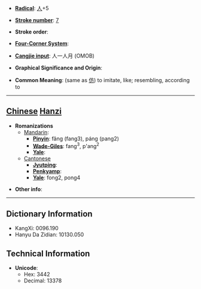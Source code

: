 * '''[[Wiktionary:Chinese radical index| Radical]]''': [[Wiktionary:Chinese radical index 人|人]]+5

* '''[[Wiktionary:Chinese total strokes index|Stroke number]]''': [[Wiktionary:Chinese total strokes index 7|7]]

* '''Stroke order''': 

* '''[[Wiktionary:Chinese four corner index|Four-Corner System]]''': 

* '''[[Wiktionary:Chinese Cangjie index|Cangjie input]]''': 人一人月 (OMOB)

* '''Graphical Significance and Origin''': 

* '''Common Meaning''': (same as [[仿]]) to imitate, like; resembling, according to

----

== [[Chinese]] [[Hanzi]] ==

* '''Romanizations'''
** [[Mandarin]]:
*** '''[[Pinyin]]''': fǎng (fang3), páng (pang2)
*** '''[[Wade-Giles]]''': fang<sup>3</sup>, p'ang<sup>2</sup>
*** '''[[Yale]]''': 
**[[Cantonese]]
***'''[[Jyutping]]''':
***'''[[Penkyamp]]''': 
***'''[[Yale]]''': fong2, pong4

* '''Other info''': 

----

== Dictionary Information ==

* KangXi: 0096.190
* Hanyu Da Zidian: 10130.050

== Technical Information ==

* '''Unicode''':
** Hex: 3442
** Decimal: 13378